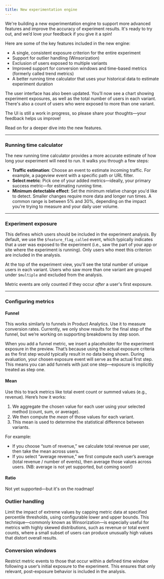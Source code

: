 ```yaml
---
title: New experimentation engine
---
```


We're building a new experimentation engine to support more advanced features and improve the accuracy of experiment results. It's ready to try out, and we’d love your feedback if you give it a spin!

Here are some of the key features included in the new engine:

* A single, consistent exposure criterion for the entire experiment
* Support for outlier handling (Winsorization)
* Exclusion of users exposed to multiple variants
* Improved support for conversion windows and time-based metrics (formerly called trend metrics)
* A better running time calculator that uses your historical data to estimate experiment duration

The user interface has also been updated. You’ll now see a chart showing experiment exposures, as well as the total number of users in each variant. There's also a count of users who were exposed to more than one variant.

The UI is still a work in progress, so please share your thoughts—your feedback helps us improve!

Read on for a deeper dive into the new features.

---

### Running time calculator

The new running time calculator provides a more accurate estimate of how long your experiment will need to run. It walks you through a few steps:

* **Traffic estimation**: Choose an event to estimate incoming traffic. For example, a pageview event with a specific path or URL filter.
* **Select metric**: Pick one of your added metrics—ideally, your primary success metric—for estimating running time.
* **Minimum detectable effect**: Set the minimum relative change you'd like to detect. Smaller changes require more data and longer run times. A common range is between 5% and 30%, depending on the impact you're trying to measure and your daily user volume.

<ProductScreenshot
  imageLight = "https://res.cloudinary.com/dmukukwp6/image/upload/running_time_calc_light_2_02a23ce16b.png"
  imageDark = "https://res.cloudinary.com/dmukukwp6/image/upload/running_time_calc_dark_2_228e0dca78.png"
  classes="rounded"
  alt="Screenshot of the running time calculator"
/>

---

### Experiment exposure

This defines which users should be included in the experiment analysis. By default, we use the `$feature_flag_called` event, which typically indicates that a user was exposed to the experiment (i.e., saw the part of your app or site where the experiment is running). Only users who meet this criterion are included in the analysis.

At the top of the experiment view, you'll see the total number of unique users in each variant. Users who saw more than one variant are grouped under `$multiple` and excluded from the analysis.

Metric events are only counted if they occur *after* a user's first exposure.

<ProductScreenshot
  imageLight = "https://res.cloudinary.com/dmukukwp6/image/upload/exposure_light_ec214e48ed.png"
  imageDark = "https://res.cloudinary.com/dmukukwp6/image/upload/exposure_dark_32df91d9a6.png"
  classes="rounded"
  alt="Screenshot of outlier handling"
/>

---

### Configuring metrics

#### Funnel

This works similarly to funnels in Product Analytics. Use it to measure conversion rates. Currently, we only show results for the final step of the funnel, but we’re working on supporting breakdowns by step soon.

When you add a funnel metric, we insert a placeholder for the experiment exposure in the preview. That’s because using the actual exposure criteria as the first step would typically result in no data being shown. During evaluation, your chosen exposure event will serve as the actual first step. This means you can add funnels with just one step—exposure is implicitly treated as step one.

#### Mean

Use this to track metrics like total event count or summed values (e.g., revenue). Here’s how it works:

1. We aggregate the chosen value for each user using your selected method (count, sum, or average).
2. We then compute the *mean* of those values for each variant.
3. This mean is used to determine the statistical difference between variants.

For example:
- If you choose “sum of revenue,” we calculate total revenue per user, then take the mean across users.
- If you select “average revenue,” we first compute each user’s average (total revenue / number of events), then average those values across users. (NB: average is not yet supported, but coming soon!)

#### Ratio

Not yet supported—but it's on the roadmap!


### Outlier handling

Limit the impact of extreme values by capping metric data at specified percentile thresholds, using configurable lower and upper bounds. This technique—commonly known as Winsorization—is especially useful for metrics with highly skewed distributions, such as revenue or total event counts, where a small subset of users can produce unusually high values that distort overall results.

<ProductScreenshot
  imageLight = "https://res.cloudinary.com/dmukukwp6/image/upload/outlier_handling_light_8139933041.png"
  imageDark = "https://res.cloudinary.com/dmukukwp6/image/upload/outlier_handling_dark_c7c0d775d6.png"
  classes="rounded"
  alt="Screenshot of outlier handling"
/>


### Conversion windows

Restrict metric events to those that occur within a defined time window following a user’s initial exposure to the experiment. This ensures that only relevant, post-exposure behavior is included in the analysis.

<ProductScreenshot
  imageLight = "https://res.cloudinary.com/dmukukwp6/image/upload/conversion_window_limit_light_25b34f15b9.png"
  imageDark = "https://res.cloudinary.com/dmukukwp6/image/upload/conversion_window_limit_dark_c07beddef8.png"
  classes="rounded"
  alt="Screenshot of conversion window configuration"
/>
